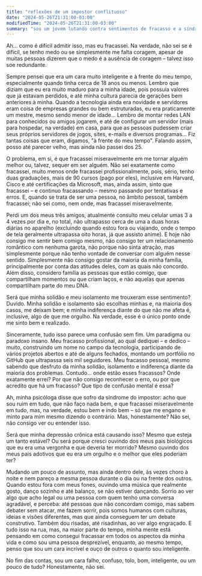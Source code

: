 ```yaml
---
title: "reflexões de um impostor conflituoso"
date: "2024-05-26T21:31:00-03:00"
modifiedTime: "2024-05-26T21:31:00-03:00"
summary: "sou um jovem lutando contra sentimentos de fracasso e a síndrome do impostor, tentando entender onde errei apesar das minhas conquistas."
---
```


Ah... como é difícil admitir isso, mas eu fracassei. Na verdade, não sei se é difícil, se tenho medo ou se simplesmente me falta coragem, apesar de muitas pessoas dizerem que o medo é a ausência de coragem – talvez isso soe redundante.

Sempre pensei que era um cara muito inteligente e à frente do meu tempo, especialmente quando tinha cerca de 18 anos ou menos. Lembro que diziam que eu era muito maduro para a minha idade, pois possuía valores que já estavam perdidos, e até minha cultura parecia de gerações bem anteriores à minha. Quando a tecnologia ainda era novidade e servidores eram coisa de empresas grandes ou bem estruturadas, eu era praticamente um mestre, mesmo sendo menor de idade... Lembro de montar redes LAN para conhecidos ou amigos jogarem, e até de configurar um servidor (mais para hospedar, na verdade) em casa, para que as pessoas pudessem criar seus próprios servidores de jogos, sites, e-mails e diversos programas... Fiz tantas coisas que eram, digamos, "à frente do meu tempo". Falando assim, posso até parecer velho, mas ainda não passei dos 25.

O problema, em si, é que fracassei miseravelmente em me tornar alguém melhor ou, talvez, sequer em ser alguém. 
Não sei exatamente como fracassei, muito menos onde fracassei profissionalmente, pois, sério, tenho duas graduações, mais de 90 cursos (pago por eles), inclusive em Harvard, Cisco e até certificações da Microsoft, mas, ainda assim, sinto que fracassei – e continuo fracassando – mesmo passando por tentativas e erros. E, quando se trata de ser uma pessoa, no âmbito pessoal, também fracassei; não sei como, nem onde, mas fracassei miseravelmente.

Perdi um dos meus três amigos, atualmente consulto meu celular umas 3 a 4 vezes por dia e, no total, não ultrapasso cerca de uma a duas horas diárias no aparelho (excluindo quando estou fora ou viajando, onde o tempo de tela geralmente ultrapassa oito horas, já que assisto anime). E hoje não consigo me sentir bem comigo mesmo, não consigo ter um relacionamento romântico com nenhuma garota, não porque não sinta atração, mas simplesmente porque não tenho vontade de conversar com alguém nesse sentido. Simplesmente não consigo gostar da maioria da minha família, principalmente por conta das atitudes deles, com as quais não concordo. Além disso, considero família as pessoas que estão comigo, que compartilham momentos ou que criam laços, e não aquelas que apenas compartilham parte do meu DNA.

Será que minha solidão e meu isolamento me trouxeram esse sentimento? Duvido.
Minha solidão e isolamento são escolhas minhas e, na maioria dos casos, me deixam bem; e minha indiferença diante do que não me afeta é, inclusive, algo de que me orgulho. Na verdade, esse é o único ponto onde me sinto bem e realizado.

Sinceramente, tudo isso parece uma confusão sem fim. Um paradigma ou paradoxo insano.
Meu fracasso profissional, ao qual dediquei – e dedico – muito, construindo um nome no campo da tecnologia, participando de vários projetos abertos e até de alguns fechados, montando um portfólio no GitHub que ultrapassa seis mil seguidores. Meu fracasso pessoal, mesmo sabendo que desfruto da minha solidão, isolamento e indiferença diante da maioria dos problemas. Contudo... onde estão esses fracassos? Onde exatamente errei? Por que não consigo reconhecer o erro, ou por que acredito que há um fracasso? Que tipo de confusão mental é essa?

Ah, minha psicóloga disse que sofro da síndrome do impostor: acho que sou ruim em tudo, que não faço nada bem, e que fracassei miseravelmente em tudo, mas, na verdade, estou bem e indo bem – só que me engano e minto para mim mesmo dizendo o contrário. Mas, honestamente? Não sei, não consigo ver ou entender isso.

Será que minha depressão crônica está causando isso? Mesmo que esteja um tanto estável? Ou será porque cresci ouvindo dos meus pais biológicos que eu era uma vergonha e que deveria ter morrido? Mesmo ouvindo dos meus pais adotivos que eu era um orgulho e o melhor que eles poderiam ter?

Mudando um pouco de assunto, mas ainda dentro dele, às vezes choro à noite e nem pareço a mesma pessoa durante o dia ou na frente dos outros.
Quando estou fora com meus fones, ouvindo uma música que realmente gosto, danço sozinho e até balanço, se não estiver dançando. Sorrio ao ver algo que acho legal ou uma pessoa com quem tenho uma conversa agradável, e perceba: até pessoas que não concordam comigo, mas sabem debater sem atacar, me fazem sorrir, pois somos humanos com culturas, ideias e visões diferentes, mas que ainda conseguem ter um debate construtivo. Também dou risadas, até risadinhas, ao ver algo engraçado. E tudo isso na rua, mas, na maior parte do tempo, minha mente está pensando em como consegui fracassar em todos os aspectos da minha vida e como sou uma pessoa desprezível, enquanto, ao mesmo tempo, penso que sou um cara incrível e ouço de outros o quanto sou inteligente.

No fim das contas, sou um cara falho, confuso, tolo, bom, inteligente, ou um pouco de tudo? Honestamente, não sei.
